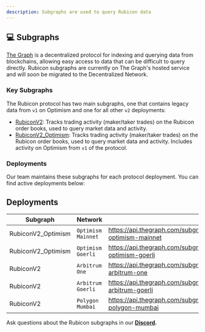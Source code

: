 ```yaml
---
description: Subgraphs are used to query Rubicon data
---
```


## 💻 Subgraphs

[The Graph](https://thegraph.com/en/) is a decentralized protocol for indexing and querying data from blockchains, allowing easy access to data that can be difficult to query directly. Rubicon subgraphs are currently on The Graph's hosted service and will soon be migrated to the Decentralized Network.

### **Key Subgraphs**

The Rubicon protocol has two main subgraphs, one that contains legacy data from `v1` on Optimism and one for all other `v2` deployments:

* [RubiconV2](https://github.com/RubiconDeFi/rubi-subgraphs/tree/master/RubiconV2): Tracks trading activity (maker/taker trades) on the Rubicon order books, used to query market data and activity.
* [RubiconV2_Optimism](https://github.com/RubiconDeFi/rubi-subgraphs/tree/master/RubiconV2_Optimism): Tracks trading activity (maker/taker trades) on the Rubicon order books, used to query market data and activity. Includes activity on Optimism from `v1` of the protocol.

### **Deployments**

Our team maintains these subgraphs for each protocol deployment. You can find active deployments below:

## Deployments
| Subgraph            | Network           | Endpoint                                                                                            |
|---------------------|-------------------|-----------------------------------------------------------------------------------------------------|
| RubiconV2_Optimism  | `Optimism Mainnet`  | https://api.thegraph.com/subgraphs/name/denverbaumgartner/rubiconv2-optimism-mainnet              |
| RubiconV2_Optimism  | `Optimism Goerli`   | https://api.thegraph.com/subgraphs/name/denverbaumgartner/rubiconv2-optimism-goerli               |
| RubiconV2           | `Arbitrum One`      | https://api.thegraph.com/subgraphs/name/denverbaumgartner/rubiconv2-arbitrum-one                  |
| RubiconV2           | `Arbitrum Goerli`   | https://api.thegraph.com/subgraphs/name/denverbaumgartner/rubiconv2-arbitrum-goerli               |
| RubiconV2           | `Polygon Mumbai`    | https://api.thegraph.com/subgraphs/name/denverbaumgartner/rubiconv2-polygon-mumbai                |

Ask questions about the Rubicon subgraphs in our [**Discord**](https://discord.com/invite/E7pS24J)**.**